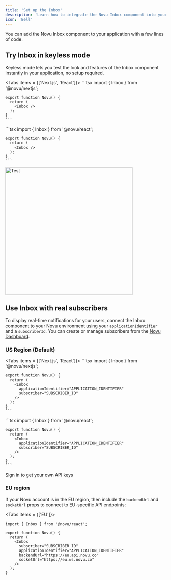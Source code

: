 ```yaml
---
title: 'Set up the Inbox'
description: 'Learn how to integrate the Novu Inbox component into your application to display real-time notifications for your users.'
icon: 'Bell'
---
```



You can add the Novu Inbox component to your application with a few lines of code.

## Try Inbox in keyless mode

Keyless mode lets you test the look and features of the Inbox component instantly in your application, no setup required.

<Tabs items = {['Next.js', 'React']}>
  <Tab value="Next.js">
    ```tsx
    import { Inbox } from '@novu/nextjs';

    export function Novu() {
      return (
        <Inbox />
      );
    }
    ```
  </Tab>
  <Tab value="React">
    ```tsx
    import { Inbox } from '@novu/react';

    export function Novu() {
      return (
        <Inbox />
      );
    }
    ```
  </Tab>
</Tabs>

<div style={{ display: 'flex', justifyContent: 'center' }}>
  <img src="/images/inbox/Inbox.png" alt="Test" width="400" height="400" />
</div>

## Use Inbox with real subscribers

To display real-time notifications for your users, connect the Inbox component to your Novu environment using your `applicationIdentifier` and a `subscriberId`. You can create or manage subscribers from the <a href="https://dashboard.novu.co/subscribers" target="_blank" rel="noopener noreferrer" class="nx-text-primary-600 nx-underline">Novu Dashboard</a>.

### US Region (Default)

<Tabs items = {['Next.js', 'React']}>
  <Tab value="Next.js">
    ```tsx
    import { Inbox } from '@novu/nextjs';

    export function Novu() {
      return (
        <Inbox
          applicationIdentifier="APPLICATION_IDENTIFIER"
          subscriber="SUBSCRIBER_ID"
        />
      );
    }
    ```
  </Tab>
  <Tab value="React">
    ```tsx
    import { Inbox } from '@novu/react';

    export function Novu() {
      return (
        <Inbox
          applicationIdentifier="APPLICATION_IDENTIFIER"
          subscriber="SUBSCRIBER_ID"
        />
      );
    }
    ```
  </Tab>
</Tabs>

<div className="text-sm text-gray-500 text-center mt-2">
  <Link href="https://dashboard.novu.co/auth/sign-up">Sign in</Link> to get your own API keys
</div>

### EU region

If your Novu account is in the EU region, then include the `backendUrl` and `socketUrl` props to connect to EU-specific API endpoints:

<Tabs items = {['EU']}>
<Tab value= "EU">
```tsx
import { Inbox } from '@novu/react';

export function Novu() {
  return (
    <Inbox
      subscriber="SUBSCRIBER_ID"
      applicationIdentifier="APPLICATION_IDENTIFIER"
      backendUrl="https://eu.api.novu.co"
      socketUrl="https://eu.ws.novu.co"
    />
  );
}
```
</Tab>
</Tabs>
